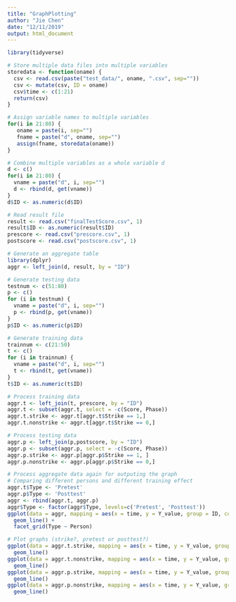 ```yaml
---
title: "GraphPlotting"
author: "Jie Chen"
date: "12/11/2019"
output: html_document
---
```


```r
library(tidyverse)

# Store multiple data files into multiple variables
storedata <- function(oname) {
  csv <- read.csv(paste("test_data/", oname, ".csv", sep=""))
  csv <- mutate(csv, ID = oname)
  csv$time <- c(1:21)
  return(csv)
}

# Assign variable names to multiple variables
for(i in 21:80) {
   oname = paste(i, sep="")
   fname = paste("d", oname, sep="")
   assign(fname, storedata(oname))
}

# Combine multiple variables as a whole variable d
d <- c()
for(i in 21:80) {
  vname = paste("d", i, sep="")
  d <- rbind(d, get(vname))
}
d$ID <- as.numeric(d$ID)

# Read result file
result <- read.csv("finalTestScore.csv", 1) 
result$ID <- as.numeric(result$ID)
prescore <- read.csv("prescore.csv", 1)
postscore <- read.csv("postscore.csv", 1)

# Generate an aggregate table
library(dplyr)
aggr <- left_join(d, result, by = "ID")

# Generate testing data
testnum <- c(51:80)
p <- c()
for (i in testnum) {
  vname = paste("d", i, sep="")
  p <- rbind(p, get(vname))
}
p$ID <- as.numeric(p$ID)

# Generate training data
trainnum <- c(21:50)
t <- c()
for (i in trainnum) {
  vname = paste("d", i, sep="")
  t <- rbind(t, get(vname))
}
t$ID <- as.numeric(t$ID)

# Process training data
aggr.t <- left_join(t, prescore, by = "ID")
aggr.t <- subset(aggr.t, select = -c(Score, Phase))
aggr.t.strike <- aggr.t[aggr.t$Strike == 1,]
aggr.t.nonstrike <- aggr.t[aggr.t$Strike == 0,]

# Process testing data
aggr.p <- left_join(p,postscore, by = "ID")
aggr.p <- subset(aggr.p, select = -c(Score, Phase))
aggr.p.strike <- aggr.p[aggr.p$Strike == 1, ]
aggr.p.nonstrike <- aggr.p[aggr.p$Strike == 0,]

# Process aggregate data again for outputing the graph
# Comparing different persons and different training effect
aggr.t$Type <- 'Pretest'
aggr.p$Type <- 'Posttest'
aggr <- rbind(aggr.t, aggr.p)
aggr$Type <- factor(aggr$Type, levels=c('Pretest', 'Posttest'))
ggplot(data = aggr, mapping = aes(x = time, y = Y_value, group = ID, color = Strike)) +
  geom_line() +
  facet_grid(Type ~ Person)

# Plot graphs (strike?, pretest or posttest?)
ggplot(data = aggr.t.strike, mapping = aes(x = time, y = Y_value, group = ID)) +
  geom_line()
ggplot(data = aggr.t.nonstrike, mapping = aes(x = time, y = Y_value, group = ID)) +
  geom_line()
ggplot(data = aggr.p.strike, mapping = aes(x = time, y = Y_value, group = ID)) +
  geom_line()
ggplot(data = aggr.p.nonstrike, mapping = aes(x = time, y = Y_value, group = ID)) +
  geom_line()
```

